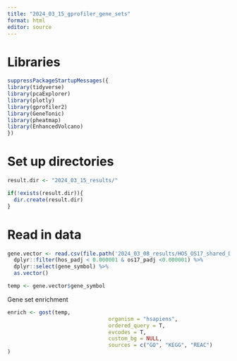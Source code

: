 ---
title: "2024_03_15_gprofiler_gene_sets"
format: html
editor: source
---

# Libraries

```{r}
suppressPackageStartupMessages({
library(tidyverse)
library(pcaExplorer)
library(plotly)
library(gprofiler2)
library(GeneTonic)
library(pheatmap)
library(EnhancedVolcano)
})
```

# Set up directories

```{r}
result.dir <- "2024_03_15_results/"

if(!exists(result.dir)){
  dir.create(result.dir)
}
```

# Read in data

```{r}
gene.vector <- read.csv(file.path('2024_03_08_results/HOS_OS17_shared_DE_genes.csv')) %>% 
  dplyr::filter(hos_padj < 0.000001 & os17_padj <0.000001) %>%
  dplyr::select(gene_symbol) %>%
  as.vector()

temp <- gene.vector$gene_symbol
```


Gene set enrichment

```{r}
enrich <- gost(temp,
                                organism = "hsapiens",
                                ordered_query = T,
                                evcodes = T,
                                custom_bg = NULL,
                                sources = c("GO", "KEGG", "REAC")
)
```


```{r}

```

